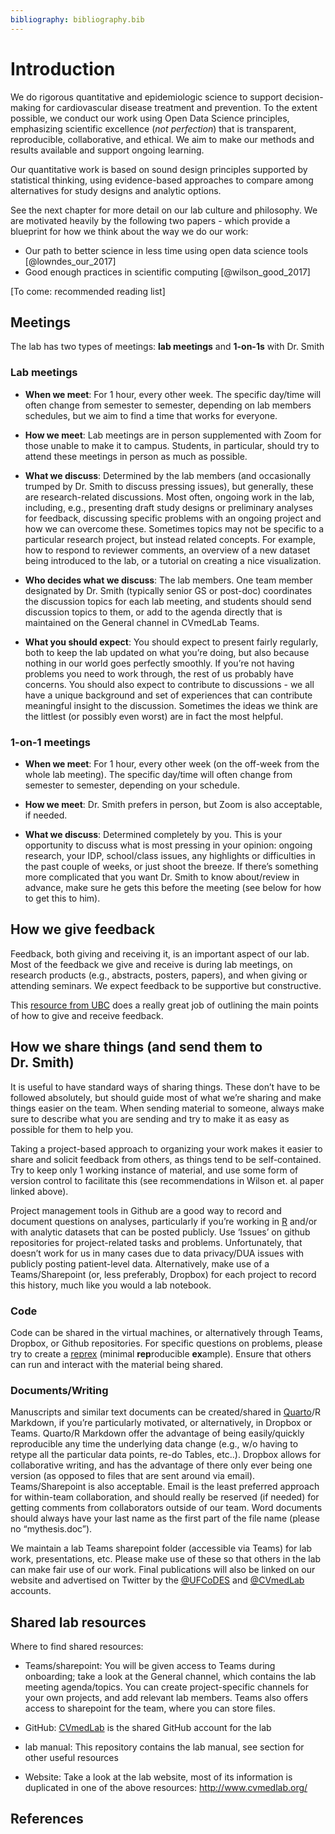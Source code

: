```yaml
---
bibliography: bibliography.bib
---
```


# Introduction {#intro}

We do rigorous quantitative and epidemiologic science to support decision-making for cardiovascular disease treatment and prevention. To the extent possible, we conduct our work using Open Data Science principles, emphasizing scientific excellence (*not perfection*) that is transparent, reproducible, collaborative, and ethical. We aim to make our methods and results available and support ongoing learning.

Our quantitative work is based on sound design principles supported by statistical thinking, using evidence-based approaches to compare among alternatives for study designs and analytic options.

See the next chapter for more detail on our lab culture and philosophy. We are motivated heavily by the following two papers - which provide a blueprint for how we think about the way we do our work:

-   Our path to better science in less time using open data science tools [@lowndes_our_2017]
-   Good enough practices in scientific computing [@wilson_good_2017]

\[To come: recommended reading list\]

## Meetings

The lab has two types of meetings: **lab meetings** and **1-on-1s** with Dr. Smith

### Lab meetings

-   **When we meet**: For 1 hour, every other week. The specific day/time will often change from semester to semester, depending on lab members schedules, but we aim to find a time that works for everyone.

-   **How we meet**: Lab meetings are in person supplemented with Zoom for those unable to make it to campus. Students, in particular, should try to attend these meetings in person as much as possible.

-   **What we discuss**: Determined by the lab members (and occasionally trumped by Dr. Smith to discuss pressing issues), but generally, these are research-related discussions. Most often, ongoing work in the lab, including, e.g., presenting draft study designs or preliminary analyses for feedback, discussing specific problems with an ongoing project and how we can overcome these. Sometimes topics may not be specific to a particular research project, but instead related concepts. For example, how to respond to reviewer comments, an overview of a new dataset being introduced to the lab, or a tutorial on creating a nice visualization.

-   **Who decides what we discuss**: The lab members. One team member designated by Dr. Smith (typically senior GS or post-doc) coordinates the discussion topics for each lab meeting, and students should send discussion topics to them, or add to the agenda directly that is maintained on the General channel in CVmedLab Teams.

-   **What you should expect**: You should expect to present fairly regularly, both to keep the lab updated on what you're doing, but also because nothing in our world goes perfectly smoothly. If you're not having problems you need to work through, the rest of us probably have concerns. You should also expect to contribute to discussions - we all have a unique background and set of experiences that can contribute meaningful insight to the discussion. Sometimes the ideas we think are the littlest (or possibly even worst) are in fact the most helpful.

### 1-on-1 meetings

-   **When we meet**: For 1 hour, every other week (on the off-week from the whole lab meeting). The specific day/time will often change from semester to semester, depending on your schedule.

-   **How we meet**: Dr. Smith prefers in person, but Zoom is also acceptable, if needed.

-   **What we discuss**: Determined completely by you. This is your opportunity to discuss what is most pressing in your opinion: ongoing research, your IDP, school/class issues, any highlights or difficulties in the past couple of weeks, or just shoot the breeze. If there's something more complicated that you want Dr. Smith to know about/review in advance, make sure he gets this before the meeting (see below for how to get this to him).

## How we give feedback

Feedback, both giving and receiving it, is an important aspect of our lab. Most of the feedback we give and receive is during lab meetings, on research products (e.g., abstracts, posters, papers), and when giving or attending seminars. We expect feedback to be supportive but constructive.

This [resource from UBC](https://scwrl.ubc.ca/student-resources/learning-strategies-for-communicating-science/how-to-give-and-receive-effective-feedback/) does a really great job of outlining the main points of how to give and receive feedback.

## How we share things (and send them to Dr. Smith)

It is useful to have standard ways of sharing things. These don't have to be followed absolutely, but should guide most of what we're sharing and make things easier on the team. When sending material to someone, always make sure to describe what you are sending and try to make it as easy as possible for them to help you.

Taking a project-based approach to organizing your work makes it easier to share and solicit feedback from others, as things tend to be self-contained. Try to keep only 1 working instance of material, and use some form of version control to facilitate this (see recommendations in Wilson et. al paper linked above).

Project management tools in Github are a good way to record and document questions on analyses, particularly if you're working in [R](https://cran.r-project.org/) and/or with analytic datasets that can be posted publicly. Use 'Issues' on github repositories for project-related tasks and problems. Unfortunately, that doesn't work for us in many cases due to data privacy/DUA issues with publicly posting patient-level data. Alternatively, make use of a Teams/Sharepoint (or, less preferably, Dropbox) for each project to record this history, much like you would a lab notebook.

### Code 

Code can be shared in the virtual machines, or alternatively through Teams, Dropbox, or Github repositories. For specific questions on problems, please try to create a [reprex](https://reprex.tidyverse.org/) (minimal **rep**roducible **ex**ample). Ensure that others can run and interact with the material being shared.

### Documents/Writing

Manuscripts and similar text documents can be created/shared in [Quarto](https://quarto.org/)/R Markdown, if you're particularly motivated, or alternatively, in Dropbox or Teams. Quarto/R Markdown offer the advantage of being easily/quickly reproducible any time the underlying data change (e.g., w/o having to retype all the particular data points, re-do Tables, etc..). Dropbox allows for collaborative writing, and has the advantage of there only ever being one version (as opposed to files that are sent around via email). Teams/Sharepoint is also acceptable. Email is the least preferred approach for within-team collaboration, and should really be reserved (if needed) for getting comments from collaborators outside of our team. Word documents should always have your last name as the first part of the file name (please no "mythesis.doc").

We maintain a lab Teams sharepoint folder (accessible via Teams) for lab work, presentations, etc. Please make use of these so that others in the lab can make fair use of our work. Final publications will also be linked on our website and advertised on Twitter by the [\@UFCoDES](https://twitter.com/UFCoDES/) and [\@CVmedLab](https://twitter.com/CVmedLab/) accounts.

## Shared lab resources

Where to find shared resources: 

  - Teams/sharepoint: You will be given access to Teams during onboarding; take a look at the General channel, which contains the lab meeting agenda/topics. You can create project-specific channels for your own projects, and add relevant lab members. Teams also offers access to sharepoint for the team, where you can store files. 

  - GitHub: [CVmedLab](https://github.com/cvmedlab) is the shared GitHub account for the lab  
  
  - lab manual: This repository contains the lab manual, see section \ref{#resources} for other useful resources  
  
  - Website: Take a look at the lab website, most of its information is duplicated in one of the above resources: <http://www.cvmedlab.org/>

## References
